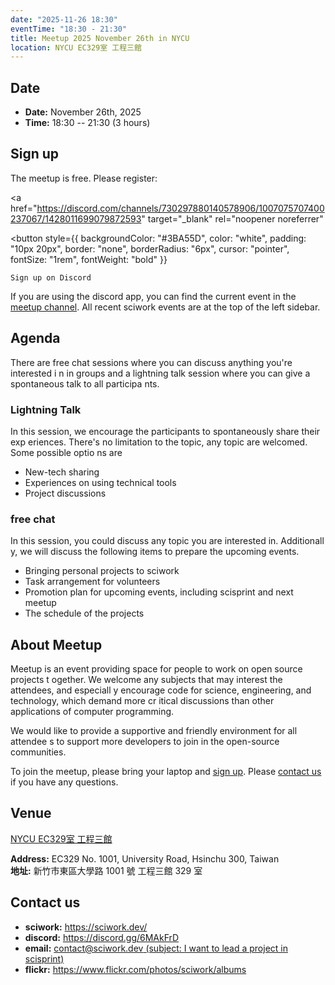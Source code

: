 ```yaml
---
date: "2025-11-26 18:30"
eventTime: "18:30 - 21:30"
title: Meetup 2025 November 26th in NYCU
location: NYCU EC329室 工程三館
---
```


## Date

- **Date:** November 26th, 2025
- **Time:** 18:30 -- 21:30 (3 hours)

## Sign up

The meetup is free. Please register:

<a 
  href="https://discord.com/channels/730297880140578906/1007075707400237067/1428011699079872593" 
  target="_blank" 
  rel="noopener noreferrer"
>
  <button 
    style={{
      backgroundColor: "#3BA55D",
      color: "white",
      padding: "10px 20px",
      border: "none",
      borderRadius: "6px",
      cursor: "pointer",
      fontSize: "1rem",
      fontWeight: "bold"
    }}
  >
    Sign up on Discord
  </button>
</a>

If you are using the discord app, you can find the current event in the 
[meetup channel](https://discordapp.com/channels/730297880140578906/1007075707400237067).
All recent sciwork events are at the top of the left sidebar.


## Agenda

There are free chat sessions where you can discuss anything you're interested i
n in groups and
a lightning talk session where you can give a spontaneous talk to all participa
nts.

<AgendaTable>
  <AgendaTable.Row time="18:30 - 19:30">
    <AgendaTable.Topic title="Free chat" />
  </AgendaTable.Row>
  <AgendaTable.Row time="19:30 - 20:30">
    <AgendaTable.Topic title="Lightning Talk" />
  </AgendaTable.Row>
  <AgendaTable.Row time="20:30 - 21:30">
    <AgendaTable.Topic title="Free chat" />
  </AgendaTable.Row>
</AgendaTable>

### Lightning Talk

In this session, we encourage the participants to spontaneously share their exp
eriences.
There's no limitation to the topic, any topic are welcomed. Some possible optio
ns are

- New-tech sharing
- Experiences on using technical tools
- Project discussions

### free chat

In this session, you could discuss any topic you are interested in. Additionall
y, we will discuss the following items to prepare the upcoming events.

- Bringing personal projects to sciwork
- Task arrangement for volunteers
- Promotion plan for upcoming events, including scisprint and next meetup
- The schedule of the projects

## About Meetup

Meetup is an event providing space for people to work on open source projects t
ogether. We welcome any subjects that may interest the attendees, and especiall
y encourage code for science, engineering, and technology, which demand more cr
itical discussions than other applications of computer programming.

We would like to provide a supportive and friendly environment for all attendee
s to support more developers to join in the open-source communities.

To join the meetup, please bring your laptop and [sign up](#sign-up). Please 
[contact us](#contact-us) if you have any questions.

## Venue

[NYCU EC329室 工程三館](https://www.nycu.edu.tw/userfiles/nycuch/files/20240507162223659.pdf)

**Address:** EC329 No. 1001, University Road, Hsinchu 300, Taiwan  
**地址:** 新竹市東區大學路 1001 號 工程三館 329 室

<Map src="https://www.google.com/maps/embed?pb=!1m14!1m8!1m3!1d642.5507242197658!2d120.99719205821702!3d24.787349450240324!3m2!1i1024!2i768!4f13.1!3m3!1m2!1s0x3468360f96adabd7%3A0xedfd1ba0fa6c6bf7!2z5ZyL56uL6Zm95piO5Lqk6YCa5aSn5a24IOW3peeoi-S4iemkqA!5e0!3m2!1szh-TW!2stw!4v1756292267647!5m2!1szh-TW!2stw" />

## Contact us

- **sciwork:** https://sciwork.dev/
- **discord:** https://discord.gg/6MAkFrD
- **email:** [contact@sciwork.dev (subject: I want to lead a project in scisprint)](mailto:contact@sciwork.dev?subject=[sciwork]%20I%20want%20to%20lead%20a%20project%20in%20scisprint)
- **flickr:** https://www.flickr.com/photos/sciwork/albums
